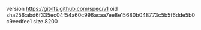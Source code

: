 version https://git-lfs.github.com/spec/v1
oid sha256:abd6f335ec04f54a60c996acaa7ee8e15680b048773c5b5f6dde5b0c9eedfee1
size 8200
